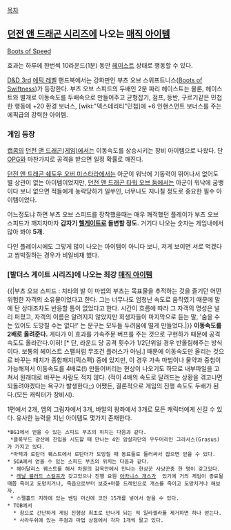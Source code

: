 [[목차]]

== [[던전 앤 드래곤 시리즈]]에 나오는 [[매직 아이템]] ==
[http://www.dandwiki.com/wiki/SRD:Boots_of_Speed Boots of Speed]

효과는 하루에 한번씩 10라운드(1분) 동안 [[헤이스트]] 상태로 행동할 수 있다.

[[D&D 3rd]] [[에픽 레벨]] 핸드북에서는 강화판인 부츠 오브 스위프트니스([http://www.d20srd.org/srd/epic/magicItems/wondrousItems.htm#bootsofSwiftness Boots of Swiftness])가 등장한다. 부츠 오브 스피드의 두배인 2분 짜리 헤이스트는 물론, 헤이스트와 별개로 이동속도를 두배속으로 만들어주고 균형잡기, 점프, 등반, 구르기같은 민첩한 행동에 +20 환경 보너스, [wiki:"덱스테리티"민첩]에 +6 인핸스먼트 보너스를 주는 에픽급의 강력한 아이템.

=== 게임 등장 ===
[[캡콤]]의 [[던전 앤 드래곤(게임)]]에서는 이동속도를 상승시키는 장비 아이템으로 나왔다. 단 [[OPG]]와 마찬가지로 공격을 받으면 일정 확률로 깨진다.

[[던전 앤 드래곤 쉐도우 오버 미스타라]]에서는 아군이 워낙에 기동력이 뛰어나서 없어도 별 상관이 없는 아이템이었지만, [[던전 앤 드래곤 타워 오브 둠]]에서는 아군이 워낙에 굼뱅이다 보니 없으면 적들에게 농락당하기 일쑤인, 너무나도 지나칠 정도로 중요한 필수 아이템이었다.

어느정도냐 하면 부츠 오브 스피드를 장착했을때는 매우 쾌적했던 플레이가 부츠 오브 스피드가 깨지자마자 '''갑자기 [[헬게이트]]로 돌변할 정도.''' 거기다 나오는 숫자는 게임내에서 많아 봐야 '''5개.'''

다인 플레이시에도 그렇게 많이 나오는 아이템이 아니다 보니, 저게 보이면 서로 먹겠다고 쌈박질하는 경우가 비일비재 했다.

=== [발더스 게이트 시리즈]에 나오는 최강 [[매직 아이템]] ===
{{|부츠 오브 스피드 : 치타의 발
이 마법의 부츠는 목표물을 추적하는 것을 즐기던 어떤 위험한 자객의 소유물이었다고 한다. 그는 너무나도 엄청난 속도로 움직였기 때문에 말에 탄 상대조차도 반응할 틈이 없었다고 한다. 시간이 흐름에 따라 그 자객의 명성은 널리 퍼졌고, 자객의 이름은 알려지지 않았지만 희생자들이 마지막으로 듣는 말, '숨을 수는 있어도 도망칠 수는 없다!' 는 문구는 모두들 두려움에 떨게 만들었다.|}}
'''이동속도를 2배로 올려준다.''' 게다가 이 효과를 가속주문 버프를 주는 것으로 구현하가 때문에 공격속도도 올라간다.이히! [* 단, 라운드 당 공격 횟수가 1/2단위일 경우 반올림해주는 방식이다. 보통의 헤이스트 스펠처럼 무조건 플러스가 아님.] 때문에 이동속도만 올리는 것으로 바꾸는 패치가 종합패치(픽스팩) 중에 있지만, 이 경우 가속 마법이나 물약과 중첩이 가능해져서 이동속도를 4배로(!) 만들어버리는 현상이 나오기도 하므로 내부파일을 고쳐서 원래대로 바꾸는 사람도 적지 않다. (적이 4배의 속도로 달려드는 상황을 겪고나면 되돌려야겠다는 욕구가 발생한다;;) 어쨌든, 결론적으로 게임의 진행 속도도 두배가 된다.(모든 캐릭터가 장비시).

1편에서 2개, 앰의 그림자에서 3개, 바알의 왕좌에서 3개로 모든 캐릭터에게 신길 수 있다. 유사한 능력을 지닌 아이템도 몇가지 존재한다.
 *BG1에서 얻을 수 있는 스피드 부츠의 위치는 다음과 같다.
  *클록우드 광산에 진입을 시도할 때 만나는 4인 암살자단의 우두머리인 그라서스(Grasus)가 가지고 있다.
  *마렉과 로탄더 퀘스트에서 로탄더가 도망칠 때 동료들로 둘러싸서 잡으면 얻을 수 있다. 
 * SOA에서 얻을 수 있는 스피드 부츠의 위치는 다음과 같다.
  * 헤어달리스 퀘스트를 해서 차원의 감옥안에서 만나는 현상꾼 사냥꾼중 한 명이 갖고있다.
  * [[레날 블러드 스칼프]]가 갖고있으나 진행 요원 [[아카니스 개스]]가  있기에 거의 게임이 종료될때쯤 죽이고 도망치거나, 죽음으로부터 보호+마플 드레인으로 개스를 죽이고 도망치거나 해보자.
  * 스펠홀드 지하에 있는 벤딩 머신에 코인 15개를 넣어서 얻을 수 있다.
 * TOB에서
   * 참으로 간단하게 게임 진행상 최초로 만나게 되는 적 일라젤라를 제거하면 하나 얻는다.
   * 사라두쉬에 있는 주점과 마법 상점에서 각자 1개씩 팔고 있다.

